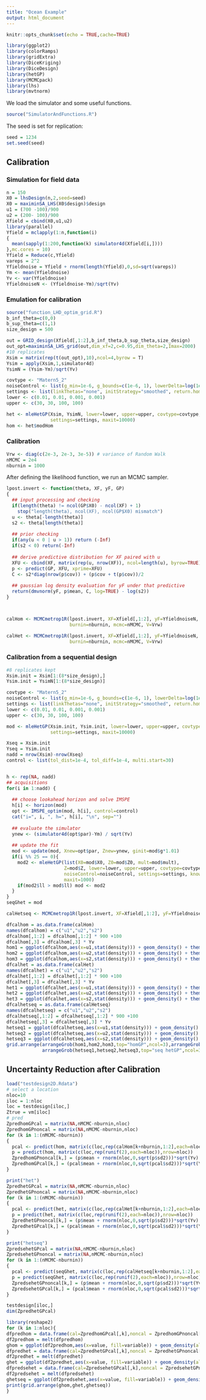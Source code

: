 ```yaml
---
title: "Ocean Example"
output: html_document
---
```


```r
knitr::opts_chunk$set(echo = TRUE,cache=TRUE)
```

```r
library(ggplot2)
library(colorRamps)
library(gridExtra)
library(DiceKriging)
library(DiceDesign)
library(hetGP)
library(MCMCpack)
library(lhs)
library(mvtnorm)
```

We load the simulator and some useful functions.
```r
source("SimulatorAndFunctions.R")
```

The seed is set for replication:
```r
seed = 1234
set.seed(seed)
```



## Calibration


### Simulation for field data 

```r
n = 150
X0 = lhsDesign(n,2,seed=seed)
X0 = maximinSA_LHS(X0$design)$design
u1 = (700 -100)/900  
u2 = (200- 100)/900
Xfield = cbind(X0,u1,u2)
library(parallel)
Yfield = mclapply(1:n,function(i)
{
  mean(sapply(1:200,function(k) simulator4d(Xfield[i,])))
},mc.cores = 10)
Yfield = Reduce(c,Yfield)
vareps = 2^2 
Yfieldnoise = Yfield + rnorm(length(Yfield),0,sd=sqrt(vareps)) 
Ym <- mean(Yfieldnoise)
Yv <- var(Yfieldnoise)
YfieldnoiseN <- (Yfieldnoise-Ym)/sqrt(Yv)
```


### Emulation for calibration

```r
source("function_LHD_optim_grid.R")
b_inf_theta=c(0,0)
b_sup_theta=c(1,1)
size_design = 500

out = GRID_design(Xfield[,1:2],b_inf_theta,b_sup_theta,size_design)
out_opt=maximinSA_LHS_grid(out,dim_xf=2,c=0.95,dim_theta=2,Imax=2000)
#10 replicates
Xsim = matrix(rep(t(out_opt),10),ncol=4,byrow = T)
Ysim = apply(Xsim,1,simulator4d)
YsimN = (Ysim-Ym)/sqrt(Yv)

covtype <- "Matern5_2"
noiseControl <- list(g_min=1e-6, g_bounds=c(1e-6, 1), lowerDelta=log(1e-6))
settings <- list(linkThetas="none", initStrategy="smoothed", return.hom=TRUE)
lower <- c(0.01, 0.01, 0.001, 0.001) 
upper <- c(30, 30, 100, 100) 

het <- mleHetGP(Xsim, YsimN, lower=lower, upper=upper, covtype=covtype, noiseControl=noiseControl, 
                settings=settings, maxit=10000)
hom <- het$modHom
```


### Calibration

```r
Vrw <- diag(c(2e-3, 2e-3, 3e-5)) # variance of Random Walk
nMCMC = 2e4
nburnin = 1000
```



After defining the likelihood function, we run an MCMC sampler.

```r
lpost.invert <- function(theta, XF, yF, GP)
{
  ## input processing and checking
  if(length(theta) != ncol(GP$X0) - ncol(XF) + 1) 
    stop("length(theta), ncol(XF), ncol(GP$X0) mismatch")
  u <- theta[-length(theta)]
  s2 <- theta[length(theta)]
  
  ## prior checking  
  if(any(u < 0 | u > 1)) return (-Inf)
  if(s2 < 0) return(-Inf)
  
  ## derive predictive distribution for XF paired with u
  XFU <- cbind(XF, matrix(rep(u, nrow(XF)), ncol=length(u), byrow=TRUE)) 
  p <- predict(GP, XFU, xprime=XFU)
  C <- s2*diag(nrow(p$cov)) + (p$cov + t(p$cov))/2 
  
  ## gaussian log density evaluation for yF under that predictive
  return(dmvnorm(yF, p$mean, C, log=TRUE) - log(s2))
}



calHom <- MCMCmetrop1R(lpost.invert, XF=Xfield[,1:2], yF=YfieldnoiseN, GP=hom, logfun=TRUE, theta.init=c(0.5,0.5,1), 
                       burnin=nburnin, mcmc=nMCMC, V=Vrw)

calHet <- MCMCmetrop1R(lpost.invert, XF=Xfield[,1:2], yF=YfieldnoiseN, GP=het, logfun=TRUE, theta.init=c(0.5,0.5,1), 
                       burnin=nburnin, mcmc=nMCMC, V=Vrw)
```






### Calibration from a sequential design


```r
#8 replicates kept
Xsim.init = Xsim[1:(8*size_design),]
Ysim.init = YsimN[1:(8*size_design)]

covtype <- "Matern5_2"
noiseControl <- list(g_min=1e-6, g_bounds=c(1e-6, 1), lowerDelta=log(1e-6))
settings <- list(linkThetas="none", initStrategy="smoothed", return.hom=FALSE)
lower <- c(0.01, 0.01, 0.001, 0.001) 
upper <- c(30, 30, 100, 100) 

mod <- mleHetGP(Xsim.init, Ysim.init, lower=lower, upper=upper, covtype=covtype, noiseControl=noiseControl, 
                settings=settings, maxit=10000)
```



```r
Xseq = Xsim.init
Yseq = Ysim.init
nadd = nrow(Xsim)-nrow(Xseq)  
control <- list(tol_dist=1e-4, tol_diff=1e-4, multi.start=30)


h <- rep(NA, nadd)
## acquisitions
for(i in 1:nadd) { 
  
  ## choose lookahead horizon and solve IMSPE
  h[i] <- horizon(mod)
  opt <- IMSPE_optim(mod, h[i], control=control)
  cat("i=", i, ", h=", h[i], "\n", sep="")
  
  ## evaluate the simulator
  ynew <- (simulator4d(opt$par)-Ym) / sqrt(Yv)
  
  ## update the fit
  mod <- update(mod, Xnew=opt$par, Znew=ynew, ginit=mod$g*1.01)
  if(i %% 25 == 0){
    mod2 <- mleHetGP(list(X0=mod$X0, Z0=mod$Z0, mult=mod$mult),
                     Z=mod$Z, lower=lower, upper=upper, covtype=covtype, 
                     noiseControl=noiseControl, settings=settings, known=list(beta0=0), 
                     maxit=1000)
    if(mod2$ll > mod$ll) mod <- mod2  
  }
}
seqGhet = mod
```


```r
calHetseq <- MCMCmetrop1R(lpost.invert, XF=Xfield[,1:2], yF=YfieldnoiseN, GP=seqGhet, logfun=TRUE, theta.init=c(0.5,0.5,1),                     burnin=nburnin, mcmc=nMCMC, V=Vrw)
```


```r
dfcalhom = as.data.frame(calHom)
names(dfcalhom) = c("u1","u2","s2")
dfcalhom[,1:2] = dfcalhom[,1:2] * 900 +100
dfcalhom[,3] = dfcalhom[,3] * Yv
hom1 = ggplot(dfcalhom,aes(x=u1,stat(density))) + geom_density() + theme_bw() + xlim(50,1000) + geom_vline(aes(xintercept=700),color="red")
hom2 = ggplot(dfcalhom,aes(x=u2,stat(density))) + geom_density() + theme_bw() +xlim(50,1000)  + geom_vline(aes(xintercept=200),color="red")
hom3 = ggplot(dfcalhom,aes(x=s2,stat(density))) + geom_density() + theme_bw() + xlim(1,7) + geom_vline(aes(xintercept=4),color="red")
dfcalhet = as.data.frame(calHet)
names(dfcalhet) = c("u1","u2","s2")
dfcalhet[,1:2] = dfcalhet[,1:2] * 900 +100
dfcalhet[,3] = dfcalhet[,3] * Yv
het1 = ggplot(dfcalhet,aes(x=u1,stat(density))) + geom_density() + theme_bw() + xlim(50,1000) + geom_vline(aes(xintercept=700),color="red")
het2 = ggplot(dfcalhet,aes(x=u2,stat(density))) + geom_density() + theme_bw() + xlim(50,1000) + geom_vline(aes(xintercept=200),color="red")
het3 = ggplot(dfcalhet,aes(x=s2,stat(density))) + geom_density() + theme_bw() + xlim(1,7) + geom_vline(aes(xintercept=4),color="red")
dfcalhetseq = as.data.frame(calHetseq)
names(dfcalhetseq) = c("u1","u2","s2")
dfcalhetseq[,1:2] = dfcalhetseq[,1:2] * 900 +100
dfcalhetseq[,3] = dfcalhetseq[,3] * Yv
hetseq1 = ggplot(dfcalhetseq,aes(x=u1,stat(density))) + geom_density() + theme_bw() + xlim(50,1000) + geom_vline(aes(xintercept=700),color="red")
hetseq2 = ggplot(dfcalhetseq,aes(x=u2,stat(density))) + geom_density() + theme_bw() + xlim(50,1000) + geom_vline(aes(xintercept=200),color="red")
hetseq3 = ggplot(dfcalhetseq,aes(x=s2,stat(density))) + geom_density() + theme_bw() + xlim(1,7) + geom_vline(aes(xintercept=4),color="red")
grid.arrange(arrangeGrob(hom1,hom2,hom3,top="homGP",ncol=3),arrangeGrob(het1,het2,het3,top="hetGP",ncol=3),
             arrangeGrob(hetseq1,hetseq2,hetseq3,top="seq hetGP",ncol=3),nrow=3,ncol=1)
```


## Uncertainty Reduction after Calibration

```r
load("testdesign2D.Rdata")
# select a location
nloc=10
iloc = 1:nloc
loc = testdesign[iloc,]
Ztrue = vm[iloc]
# pred
ZpredhomGPcal = matrix(NA,nMCMC-nburnin,nloc)
ZpredhomGPnoncal = matrix(NA,nMCMC-nburnin,nloc)
for (k in 1:(nMCMC-nburnin))
{
  pcal <- predict(hom, matrix(c(loc,rep(calHom[k+nburnin,1:2],each=nloc)),nrow=nloc))
  p = predict(hom, matrix(c(loc,rep(runif(2),each=nloc)),nrow=nloc))
  ZpredhomGPnoncal[k,] = (p$mean + rnorm(nloc,0,sqrt(p$sd2)))*sqrt(Yv) + Ym + rnorm(nloc,0,sqrt(vareps))
  ZpredhomGPcal[k,] = (pcal$mean + rnorm(nloc,0,sqrt(pcal$sd2)))*sqrt(Yv) + Ym + rnorm(nloc,0,sqrt(vareps))
}
```

```r
print("het")
ZpredhetGPcal = matrix(NA,nMCMC-nburnin,nloc)
ZpredhetGPnoncal = matrix(NA,nMCMC-nburnin,nloc)
for (k in 1:(nMCMC-nburnin))
{
  pcal <- predict(het, matrix(c(loc,rep(calHet[k+nburnin,1:2],each=nloc)),nrow=nloc))
  p = predict(het, matrix(c(loc,rep(runif(2),each=nloc)),nrow=nloc))
  ZpredhetGPnoncal[k,] = (p$mean + rnorm(nloc,0,sqrt(p$sd2)))*sqrt(Yv) + Ym + rnorm(nloc,0,sqrt(vareps))
  ZpredhetGPcal[k,] = (pcal$mean + rnorm(nloc,0,sqrt(pcal$sd2)))*sqrt(Yv) + Ym + rnorm(nloc,0,sqrt(vareps))
}
```


```r
print("hetseq")
ZpredsehetGPcal = matrix(NA,nMCMC-nburnin,nloc)
ZpredsehetGPnoncal = matrix(NA,nMCMC-nburnin,nloc)
for (k in 1:(nMCMC-nburnin))
{
  pcal <- predict(seqGhet, matrix(c(loc,rep(calHetseq[k+nburnin,1:2],each=nloc)),nrow=nloc))
  p = predict(seqGhet, matrix(c(loc,rep(runif(2),each=nloc)),nrow=nloc))
  ZpredsehetGPnoncal[k,] = (p$mean + rnorm(nloc,0,sqrt(p$sd2)))*sqrt(Yv) + Ym + rnorm(nloc,0,sqrt(vareps))
  ZpredsehetGPcal[k,] = (pcal$mean + rnorm(nloc,0,sqrt(pcal$sd2)))*sqrt(Yv) + Ym + rnorm(nloc,0,sqrt(vareps))
}
```



```r
testdesign[iloc,]
dim(ZpredhetGPcal)
```


```r
library(reshape2)
for (k in 1:nloc){
dfpredhom = data.frame(cal=ZpredhomGPcal[,k],noncal = ZpredhomGPnoncal[,k] )
df2predhom = melt(dfpredhom)
ghom = ggplot(df2predhom,aes(x=value, fill=variable)) + geom_density(alpha=0.25)+ theme_bw()  + geom_vline(aes(xintercept=Ztrue[k]),color="red")+ggtitle("homGP") 
dfpredhet = data.frame(cal=ZpredhetGPcal[,k],noncal = ZpredhetGPnoncal[,k] )
df2predhet = melt(dfpredhet)
ghet = ggplot(df2predhet,aes(x=value, fill=variable)) + geom_density(alpha=0.25)+ theme_bw()  + geom_vline(aes(xintercept=Ztrue[k]),color="red")+ggtitle("hetGP") 
dfpredsehet = data.frame(cal=ZpredsehetGPcal[,k],noncal = ZpredsehetGPnoncal[,k] )
df2predsehet = melt(dfpredsehet)
ghetseq = ggplot(df2predsehet,aes(x=value, fill=variable)) + geom_density(alpha=0.25)+ theme_bw()  + geom_vline(aes(xintercept=Ztrue[k]),color="red")+ggtitle("seqhetGP") 
print(grid.arrange(ghom,ghet,ghetseq))
}
```

